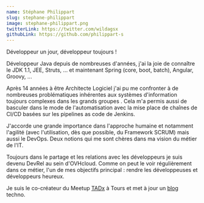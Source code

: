 ```yaml
---
name: Stéphane Philippart
slug: stephane-philippart
image: stephane-philippart.png
twitterLink: https://twitter.com/wildagsx
githubLink: https://github.com/philippart-s
---
```


Développeur un jour, développeur toujours !

Développeur Java depuis de nombreuses d'années, j'ai la joie de connaître le
JDK 1.1, JEE, Struts, ... et maintenant Spring (core, boot, batch), Angular,
Groovy, ...

Après 14 années à être Architecte Logiciel j'ai pu me confronter à de nombreuses
problématiques inhérentes aux systèmes d'information toujours complexes dans les
grands groupes . Cela m'a permis aussi de basculer dans le mode de
l'automatisation avec la mise place de chaînes de CI/CD basées sur les pipelines
as code de Jenkins.

J'accorde une grande importance dans l'approche humaine et notamment l'agilité
(avec l'utilisation, dès que possible, du Framework SCRUM) mais aussi le DevOps.
Deux notions qui me sont chères dans ma vision du métier de l'IT.

Toujours dans le partage et les relations avec les développeurs je suis devenu
DevRel au sein d'OVHcloud. Comme on peut le voir régulièrement dans ce métier,
l'un de mes objectifs principal : rendre les développeuses et développeurs
heureux.

Je suis le co-créateur du Meetup [TADx](https://www.tadx.fr/) à Tours et met à
jour un [blog](https://philippart-s.github.io/blog/) techno.